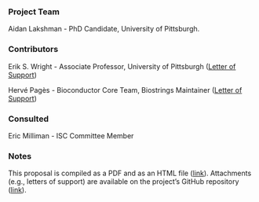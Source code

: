 ### Project Team
<!-- 
Who are the people responsible for actually delivering the project if the proposal gets accepted and are already signed up and rearing to go?
-->

Aidan Lakshman - PhD Candidate, University of Pittsburgh. 

### Contributors
<!-- 
Who are the people who have actively helped with this proposal but won't necessarily be on the core project team later?
-->

Erik S. Wright - Associate Professor, University of Pittsburgh ([Letter of Support](Wright_LOS.pdf))

Hervé Pagès - Bioconductor Core Team, Biostrings Maintainer ([Letter of Support](BiocLoS.pdf))


### Consulted

Eric Milliman - ISC Committee Member

<!---
### Signatories

From the ISC: "This section provides the ISC with a view of the support received from the community for a proposal. Acceptance isn't predicated on popularity but community acceptance is important. Willingness to accept outside input is also a good marker for project delivery."

If you are supportive of this project and interested in signing on, feel free to email me (AHL27@pitt.edu) or [open an issue on GitHub](https://github.com/ahl27/biostrings-isc-proposal-2024/issues/new).

-->


### Notes

This proposal is compiled as a PDF and as an HTML file ([link](https://www.ahl27.com/biostrings-isc-proposal-2024/)). Attachments (e.g., letters of support) are available on the project's GitHub repository ([link](https://github.com/ahl27/biostrings-isc-proposal-2024/tree/gh-pages)).